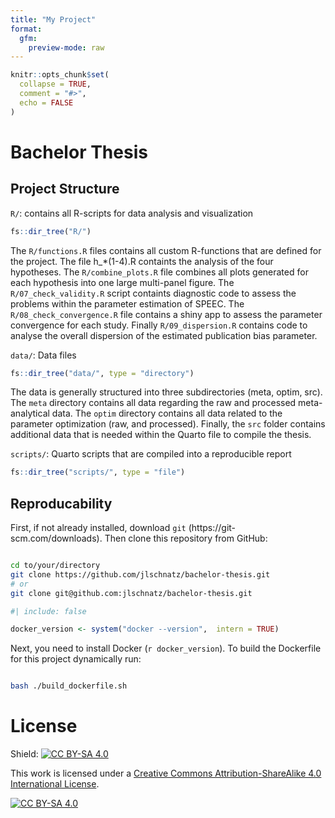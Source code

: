 ```yaml
---
title: "My Project"
format: 
  gfm:
    preview-mode: raw
---
```


```r
knitr::opts_chunk$set(
  collapse = TRUE,
  comment = "#>",
  echo = FALSE
)
```

# Bachelor Thesis

## Project Structure

`R/`: contains all R-scripts for data analysis and visualization

```r
fs::dir_tree("R/")
```

The `R/functions.R` files contains all custom R-functions that are defined for the project. The file h_*(1-4).R containts the analysis of the four hypotheses. The `R/combine_plots.R` file combines all plots generated for each hypothesis into one large multi-panel figure. The `R/07_check_validity.R` script containts diagnostic code to assess the problems within the parameter estimation of SPEEC. The `R/08_check_convergence.R` file contains a shiny app to assess the parameter convergence for each study. Finally `R/09_dispersion.R` contains code to analyse the overall dispersion of the estimated publication bias parameter.

`data/`: Data files

```r
fs::dir_tree("data/", type = "directory")
```

The data is generally structured into three subdirectories (meta, optim, src). The `meta` directory contains all data regarding the raw and processed meta-analytical data. The `optim` directory contains all data related to the parameter optimization (raw, and processed). Finally, the `src` folder contains additional data that is needed within the Quarto file to compile the thesis.

`scripts/`: Quarto scripts that are compiled into a reproducible report

```r
fs::dir_tree("scripts/", type = "file")
```

## Reproducability

First, if not already installed, download `git` (https://git-scm.com/downloads). Then clone this repository from GitHub:

```bash

cd to/your/directory
git clone https://github.com/jlschnatz/bachelor-thesis.git 
# or
git clone git@github.com:jlschnatz/bachelor-thesis.git 

```

```r
#| include: false

docker_version <- system("docker --version",  intern = TRUE)

```

Next, you need to install Docker (`r docker_version`). To build the Dockerfile for this project dynamically run:

```bash

bash ./build_dockerfile.sh 

```



# License

Shield: [![CC BY-SA 4.0][cc-by-sa-shield]][cc-by-sa]

This work is licensed under a
[Creative Commons Attribution-ShareAlike 4.0 International License][cc-by-sa].

[![CC BY-SA 4.0][cc-by-sa-image]][cc-by-sa]

[dag]: figures/dag.png
[cc-by-sa]: http://creativecommons.org/licenses/by-sa/4.0/
[cc-by-sa-image]: https://licensebuttons.net/l/by-sa/4.0/88x31.png
[cc-by-sa-shield]: https://img.shields.io/badge/License-CC%20BY--SA%204.0-lightgrey.svg